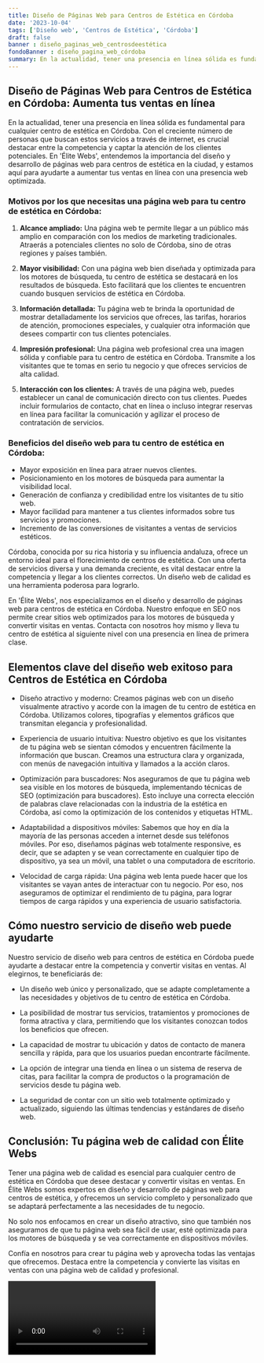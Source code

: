 ```yaml
---
title: Diseño de Páginas Web para Centros de Estética en Córdoba
date: '2023-10-04'
tags: ['Diseño web', 'Centros de Estética', 'Córdoba']
draft: false
banner : diseño_paginas_web_centrosdeestética
fondoBanner : diseño_pagina_web_córdoba
summary: En la actualidad, tener una presencia en línea sólida es fundamental para cualquier centro de estética en Córdoba. Con el creciente número de personas que buscan estos servicios a través de internet, es crucial destacar entre la competencia y captar la atención de los clientes potenciales. En 'Élite Webs', entendemos la importancia del diseño y desarrollo de páginas web para centros de estética en la ciudad, y estamos aquí para ayudarte a aumentar tus ventas en línea con una presencia web optimizada.
---
```


## Diseño de Páginas Web para Centros de Estética en Córdoba: Aumenta tus ventas en línea

En la actualidad, tener una presencia en línea sólida es fundamental para cualquier centro de estética en Córdoba. Con el creciente número de personas que buscan estos servicios a través de internet, es crucial destacar entre la competencia y captar la atención de los clientes potenciales. En 'Élite Webs', entendemos la importancia del diseño y desarrollo de páginas web para centros de estética en la ciudad, y estamos aquí para ayudarte a aumentar tus ventas en línea con una presencia web optimizada.

### Motivos por los que necesitas una página web para tu centro de estética en Córdoba:

1. **Alcance ampliado:** Una página web te permite llegar a un público más amplio en comparación con los medios de marketing tradicionales. Atraerás a potenciales clientes no solo de Córdoba, sino de otras regiones y países también.

2. **Mayor visibilidad:** Con una página web bien diseñada y optimizada para los motores de búsqueda, tu centro de estética se destacará en los resultados de búsqueda. Esto facilitará que los clientes te encuentren cuando busquen servicios de estética en Córdoba.

3. **Información detallada:** Tu página web te brinda la oportunidad de mostrar detalladamente los servicios que ofreces, las tarifas, horarios de atención, promociones especiales, y cualquier otra información que desees compartir con tus clientes potenciales.

4. **Impresión profesional:** Una página web profesional crea una imagen sólida y confiable para tu centro de estética en Córdoba. Transmite a los visitantes que te tomas en serio tu negocio y que ofreces servicios de alta calidad.

5. **Interacción con los clientes:** A través de una página web, puedes establecer un canal de comunicación directo con tus clientes. Puedes incluir formularios de contacto, chat en línea o incluso integrar reservas en línea para facilitar la comunicación y agilizar el proceso de contratación de servicios.

### Beneficios del diseño web para tu centro de estética en Córdoba:

- Mayor exposición en línea para atraer nuevos clientes.
- Posicionamiento en los motores de búsqueda para aumentar la visibilidad local.
- Generación de confianza y credibilidad entre los visitantes de tu sitio web.
- Mayor facilidad para mantener a tus clientes informados sobre tus servicios y promociones.
- Incremento de las conversiones de visitantes a ventas de servicios estéticos.

Córdoba, conocida por su rica historia y su influencia andaluza, ofrece un entorno ideal para el florecimiento de centros de estética. Con una oferta de servicios diversa y una demanda creciente, es vital destacar entre la competencia y llegar a los clientes correctos. Un diseño web de calidad es una herramienta poderosa para lograrlo.

En 'Élite Webs', nos especializamos en el diseño y desarrollo de páginas web para centros de estética en Córdoba. Nuestro enfoque en SEO nos permite crear sitios web optimizados para los motores de búsqueda y convertir visitas en ventas. Contacta con nosotros hoy mismo y lleva tu centro de estética al siguiente nivel con una presencia en línea de primera clase.

<GifSeo />

<Cta />

## Elementos clave del diseño web exitoso para Centros de Estética en Córdoba

- Diseño atractivo y moderno: Creamos páginas web con un diseño visualmente atractivo y acorde con la imagen de tu centro de estética en Córdoba. Utilizamos colores, tipografías y elementos gráficos que transmitan elegancia y profesionalidad.

- Experiencia de usuario intuitiva: Nuestro objetivo es que los visitantes de tu página web se sientan cómodos y encuentren fácilmente la información que buscan. Creamos una estructura clara y organizada, con menús de navegación intuitiva y llamados a la acción claros.

- Optimización para buscadores: Nos aseguramos de que tu página web sea visible en los motores de búsqueda, implementando técnicas de SEO (optimización para buscadores). Esto incluye una correcta elección de palabras clave relacionadas con la industria de la estética en Córdoba, así como la optimización de los contenidos y etiquetas HTML.

- Adaptabilidad a dispositivos móviles: Sabemos que hoy en día la mayoría de las personas acceden a internet desde sus teléfonos móviles. Por eso, diseñamos páginas web totalmente responsive, es decir, que se adapten y se vean correctamente en cualquier tipo de dispositivo, ya sea un móvil, una tablet o una computadora de escritorio.

- Velocidad de carga rápida: Una página web lenta puede hacer que los visitantes se vayan antes de interactuar con tu negocio. Por eso, nos aseguramos de optimizar el rendimiento de tu página, para lograr tiempos de carga rápidos y una experiencia de usuario satisfactoria.

## Cómo nuestro servicio de diseño web puede ayudarte

Nuestro servicio de diseño web para centros de estética en Córdoba puede ayudarte a destacar entre la competencia y convertir visitas en ventas. Al elegirnos, te beneficiarás de:

- Un diseño web único y personalizado, que se adapte completamente a las necesidades y objetivos de tu centro de estética en Córdoba.

- La posibilidad de mostrar tus servicios, tratamientos y promociones de forma atractiva y clara, permitiendo que los visitantes conozcan todos los beneficios que ofrecen.

- La capacidad de mostrar tu ubicación y datos de contacto de manera sencilla y rápida, para que los usuarios puedan encontrarte fácilmente.

- La opción de integrar una tienda en línea o un sistema de reserva de citas, para facilitar la compra de productos o la programación de servicios desde tu página web.

- La seguridad de contar con un sitio web totalmente optimizado y actualizado, siguiendo las últimas tendencias y estándares de diseño web.

## Conclusión: Tu página web de calidad con Élite Webs

Tener una página web de calidad es esencial para cualquier centro de estética en Córdoba que desee destacar y convertir visitas en ventas. En Élite Webs somos expertos en diseño y desarrollo de páginas web para centros de estética, y ofrecemos un servicio completo y personalizado que se adaptará perfectamente a las necesidades de tu negocio.

No solo nos enfocamos en crear un diseño atractivo, sino que también nos aseguramos de que tu página web sea fácil de usar, esté optimizada para los motores de búsqueda y se vea correctamente en dispositivos móviles.

Confía en nosotros para crear tu página web y aprovecha todas las ventajas que ofrecemos. Destaca entre la competencia y convierte las visitas en ventas con una página web de calidad y profesional.

<Video />

<CtaBot job='Centros de Estética' city='Córdoba'/>

<Gmaps query='Córdoba+españa+maps' />